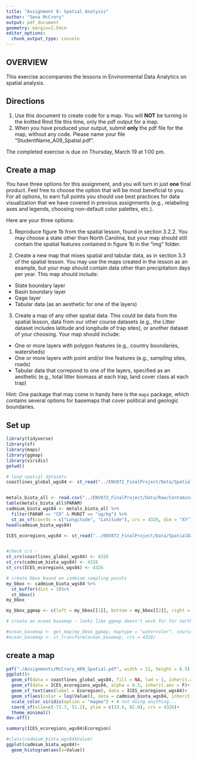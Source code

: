 ```yaml
---
title: "Assignment 9: Spatial Analysis"
author: "Sena McCrory"
output: pdf_document
geometry: margin=2.54cm
editor_options: 
  chunk_output_type: console
---
```


## OVERVIEW

This exercise accompanies the lessons in Environmental Data Analytics on spatial analysis. 

## Directions
1. Use this document to create code for a map. You will **NOT** be turning in the knitted Rmd file this time, only the pdf output for a map.
2. When you have produced your output, submit **only** the pdf file for the map, without any code. Please name your file "StudentName_A09_Spatial.pdf".

The completed exercise is due on Thursday, March 19 at 1:00 pm.

## Create a map

You have three options for this assignment, and you will turn in just **one** final product. Feel free to choose the option that will be most beneficial to you. For all options, to earn full points you should use best practices for data visualization that we have covered in previous assignments (e.g., relabeling axes and legends, choosing non-default color palettes, etc.).

Here are your three options: 

1. Reproduce figure 1b from the spatial lesson, found in section 3.2.2. You may choose a state other than North Carolina, but your map should still contain the spatial features contained in figure 1b in the "img" folder. 

2. Create a new map that mixes spatial and tabular data, as in section 3.3 of the spatial lesson. You may use the maps created in the lesson as an example, but your map should contain data other than precipitation days per year. This map should include: 

* State boundary layer
* Basin boundary layer
* Gage layer
* Tabular data (as an aesthetic for one of the layers)

3. Create a map of any other spatial data. This could be data from the spatial lesson, data from our other course datasets (e.g., the Litter dataset includes latitude and longitude of trap sites), or another dataset of your choosing.  Your map should include: 

* One or more layers with polygon features (e.g., country boundaries, watersheds)
* One or more layers with point and/or line features (e.g., sampling sites, roads)
* Tabular data that correpond to one of the layers, specified as an aesthetic (e.g., total litter biomass at each trap, land cover class at each trap)

Hint: One package that may come in handy here is the `maps` package, which contains several options for basemaps that cover political and geologic boundaries.


## Set up
```r
library(tidyverse)
library(sf)
library(maps)
library(ggmap)
library(viridis)
getwd()

# load spatial datasets
coastlines_global_wgs84 <- st_read("../ENV872_FinalProject/Data/SpatialData/GSHHS_shp/l/GSHHS_l_L1.shp")


metals_biota_all <- read.csv("../ENV872_FinalProject/Data/Raw/ContaminantsBiota.csv")
table(metals_biota_all$PARAM)
cadmium_biota_wgs84 <- metals_biota_all %>%
  filter(PARAM == "CD" & MUNIT == "ug/kg") %>%
  st_as_sf(coords = c("Longitude", "Latitude"), crs = 4326, dim = "XY")
head(cadmium_biota_wgs84)

ICES_ecoregions_wgs84 <- st_read("../ENV872_FinalProject/Data/SpatialData/ICES_ecoregions_20171207_erase_ESRI.shp")


#check crs - 
st_crs(coastlines_global_wgs84) <- 4326
st_crs(cadmium_biota_wgs84) <- 4326
st_crs(ICES_ecoregions_wgs84) <- 4326

# create bbox based on cadmium sampling points
my_bbox <- cadmium_biota_wgs84 %>%
  st_buffer(dist = 3)%>%
  st_bbox()
my_bbox

my_bbox_ggmap <- c(left = my_bbox[[1]], bottom = my_bbox[[2]], right = my_bbox[[3]], top = my_bbox[[4]])

# create an ocean basemap - looks like ggmap doesn't work for far north coords, cannot reproject :( booooo

#ocean_basemap <- get_map(my_bbox_ggmap, maptype = "watercolor", source = 'stamen', zoom = 3)
#ocean_basemap <- st_transform(ocean_basemap, crs = 4326)

```


## create a map

```r

pdf("./Assignments/McCrory_A09_Spatial.pdf", width = 11, height = 8.5)
ggplot()+
  geom_sf(data = coastlines_global_wgs84, fill = NA, lwd = 1, inherit.aes = FALSE)+
  geom_sf(data = ICES_ecoregions_wgs84, alpha = 0.5, inherit.aes = F)+
  geom_sf_text(aes(label = Ecoregion), data = ICES_ecoregions_wgs84)+
  geom_sf(aes(color = log(Value)), data = cadmium_biota_wgs84, inherit.aes = F, shape = 18, size = .5, alpha = 0.5)+ # want to color or scale by value
  scale_color_viridis(option = "magma") + # not doing anything...
  coord_sf(xlim=c(-73.7, 51.2), ylim = c(33.6, 82.0), crs = 4326)+
  theme_minimal()
dev.off()

summary(ICES_ecoregions_wgs84$Ecoregion)

#class(cadmium_biota_wgs84$Value)
ggplot(cadmium_biota_wgs84)+
  geom_histogram(aes(x=Value))

```

